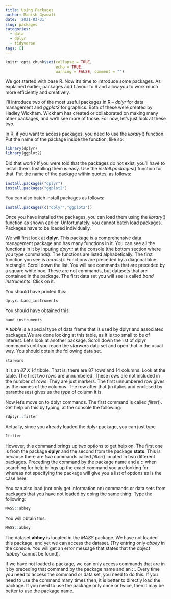 ```yaml
---
title: Using Packages
author: Manish Gyawali
date: '2021-03-31'
slug: packages
categories:
  - data
  - dplyr
  - tidyverse
tags: []
---
```



```r
knitr::opts_chunk$set(collapse = TRUE,
                      echo = TRUE,
                      warning = FALSE, comment = "")
```

We got started with base R. Now it's time to introduce some packages. As explained earlier, packages add flavour to R and allow you to work much more efficiently and creatively. 

I'll introduce two of the most useful packages in R -- *dplyr* for data management and *ggplot2* for graphics. Both of these were created by Hadley Wickham. Wickham has created or collaborated on making many other packages, and we'll see more of those. For now, let's just look at these two.

In R, if you want to access packages, you need to use the $library()$ function. Put the name of the package inside the function, like so:

```r
library(dplyr)
library(ggplot2)
```

Did that work? If you were told that the packages do not exist, you'll have to install them. Installing them is easy. Use the $install.packages()$ function for that. Put the name of the package within quotes, as follows: 

```r
install.packages("dplyr")
install.packages("ggplot2")
```

You can also batch install packages as follows:

```r
install.packages(c("dplyr","ggplot2"))
```

Once you have installed the packages, you can load them using the $library()$ function as shown earlier. Unfortunately, you cannot batch load packages. Packages have to be loaded individually. 

We will first look at **dplyr**. This package is a comprehensive data management package and has many functions in it. You can see all the functions in it by inputing *dplyr::* at the console (the bottom section where you type commands). The functions are listed alphabetically. The first function you see is $across()$. Functions are preceded by a diagonal blue rectangle. Scroll down the list. You will see commands that are preceded by a square white box. These are not commands, but datasets that are contained in the package. The first data set you will see is called *band instruments*. Click on it.

You should have printed this:

```r
dplyr::band_instruments 
```

You should have obtained this:

```r
band_instruments
```

A *tibble* is a special type of data frame that is used by dplyr and associated packages.We are done looking at this table, as it is too small to be of interest. Let's look at another package. Scroll down the list of dplyr commands until you reach the *starwars* data set and open that in the usual way. You should obtain the following data set.

```r
starwars
```

It is an *87 X 14* tibble. That is, there are $87$ rows and $14$ columns. Look at the table. The first two rows are unnumbered. These rows are not included in the number of rows. They are just markers. The first unnumbered row gives us the names of the columns. The row after that (in italics and enclosed by parantheses) gives us the *type* of column it is. 

Now let's move on to dplyr commands. The first command is called $filter()$. Get help on this by typing, at the console the following:

```r
?dplyr::filter
```

Actually, since you already loaded the dplyr package, you can just type

```r
?filter
```

However, this command brings up two options to get help on. The first one is from the package **dplyr** and the second from the package **stats**. This is because there are *two* commands called $filter()$ located in two different packages. Preceding the command by the package name and a **::** when searching for help brings up the exact command you are looking for whereas not specifying the package will give you a list of options as is the case here.

You can also load (not only get information on) commands or data sets from packages that you have not loaded by doing the same thing. Type the following:

```r
MASS::abbey
```

You will obtain this:

```r
MASS::abbey
```

The dataset **abbey** is located in the *MASS* package. We have not loaded this package, and yet we can access the dataset. (Try entring only *abbey* in the console. You will get an error message that states that the object *'abbey'* cannot be found).

If we have not loaded a package, we can only access commands that are in it by preceding that command by the package name and an **::**. Every time you need to access the command or data set, you need to do this. If you need to use the command many times then, it is better to directly load the package. If you need to use the package only once or twice, then it may be better to use the package name. 


